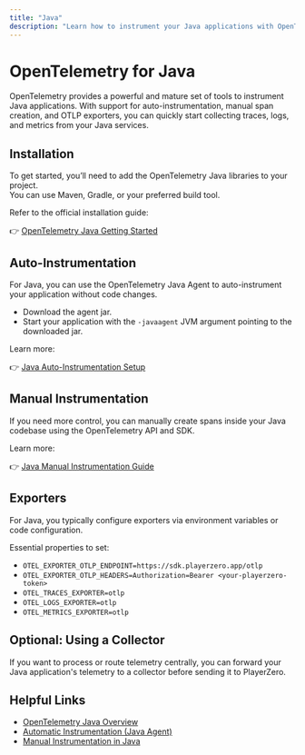 ```yaml
---
title: "Java"
description: "Learn how to instrument your Java applications with OpenTelemetry and send data to PlayerZero."
---
```



# OpenTelemetry for Java

OpenTelemetry provides a powerful and mature set of tools to instrument Java applications. With support for auto-instrumentation, manual span creation, and OTLP exporters, you can quickly start collecting traces, logs, and metrics from your Java services.

## Installation

To get started, you’ll need to add the OpenTelemetry Java libraries to your project.  
You can use Maven, Gradle, or your preferred build tool.

Refer to the official installation guide:  

👉 [OpenTelemetry Java Getting Started](https://opentelemetry.io/docs/instrumentation/java/automatic/)

## Auto-Instrumentation

<AutoInstrumentation/>

For Java, you can use the OpenTelemetry Java Agent to auto-instrument your application without code changes.

- Download the agent jar.
- Start your application with the `-javaagent` JVM argument pointing to the downloaded jar.

Learn more:  

👉 [Java Auto-Instrumentation Setup](https://opentelemetry.io/docs/instrumentation/java/automatic/)

## Manual Instrumentation

<ManualInstrumentation/>

If you need more control, you can manually create spans inside your Java codebase using the OpenTelemetry API and SDK.

Learn more:  

👉 [Java Manual Instrumentation Guide](https://opentelemetry.io/docs/instrumentation/java/manual/)

## Exporters

<ExporterOverview/>

For Java, you typically configure exporters via environment variables or code configuration.

Essential properties to set:

- `OTEL_EXPORTER_OTLP_ENDPOINT=https://sdk.playerzero.app/otlp`
- `OTEL_EXPORTER_OTLP_HEADERS=Authorization=Bearer <your-playerzero-token>`
- `OTEL_TRACES_EXPORTER=otlp`
- `OTEL_LOGS_EXPORTER=otlp`
- `OTEL_METRICS_EXPORTER=otlp`

## Optional: Using a Collector

<CollectorOptional/>

If you want to process or route telemetry centrally, you can forward your Java application's telemetry to a collector before sending it to PlayerZero.

## Helpful Links

<HelpfulLinksIntro/>

- [OpenTelemetry Java Overview](https://opentelemetry.io/docs/instrumentation/java/)
- [Automatic Instrumentation (Java Agent)](https://opentelemetry.io/docs/instrumentation/java/automatic/)
- [Manual Instrumentation in Java](https://opentelemetry.io/docs/instrumentation/java/manual/)
